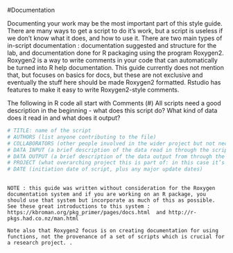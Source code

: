 #Documentation

Documenting your work may be the most important part of this style guide.  
There are many ways to get a script to do it's work, but a script is useless if we don't know what it does, and how to use it.    There are two main types of in-script documentation : documentation suggested and structure for the lab, and documentation done for R packaging using the program Roxygen2.     Roxygen2 is a way to write comments in your code that can automatically be turned into R help documentation.    This guide currently does not mention that, but focuses on basics for docs, but these are not exclusive and eventually the stuff here should be made Roxygen2 formatted.    Rstudio has features to make it easy to write Roxygen2-style comments.  

The following in R code all start with Comments (#) 
    All scripts need a good description in the beginning - what does this script do? What kind of data does it read in and what does it output?

```r
# TITLE: name of the script
# AUTHORS (list anyone contributing to the file)
# COLLABORATORS (other people involved in the wider project but not necessarily on the script)
# DATA INPUT (a brief description of the data read in through the script, including what format it’s in)
# DATA OUTPUT (a brief description of the data output from through the script, including what format it’s in)
# PROJECT (what overarching project this is part of: in this case it’s Frugivoria)
# DATE (initiation date of script, plus any major update dates)
 
```   
    NOTE : this guide was written without consideration for the Roxygen documentation system and if you are working on an R package, you should use that system but incorporate as much of this as possible.   See these great introductions to this system : https://kbroman.org/pkg_primer/pages/docs.html  and http://r-pkgs.had.co.nz/man.html
    
    Note also that Roxygen2 focus is on creating documentation for using functions, not the provenance of a set of scripts which is crucial for a research project. .   
    